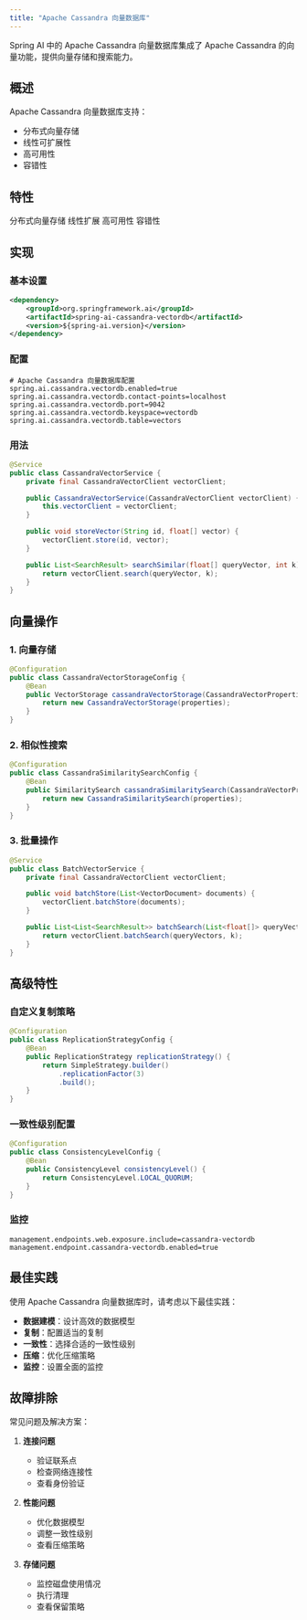 ```yaml
---
title: "Apache Cassandra 向量数据库"
---
```


Spring AI 中的 Apache Cassandra 向量数据库集成了 Apache Cassandra 的向量功能，提供向量存储和搜索能力。

## 概述

Apache Cassandra 向量数据库支持：
- 分布式向量存储
- 线性可扩展性
- 高可用性
- 容错性

## 特性

<CardGroup cols={2}>
  <Card title="分布式存储" icon="network-wired">
    分布式向量存储
  </Card>
  <Card title="可扩展性" icon="arrows-up-down-left-right">
    线性扩展
  </Card>
  <Card title="可用性" icon="server">
    高可用性
  </Card>
  <Card title="容错性" icon="shield">
    容错性
  </Card>
</CardGroup>

## 实现

### 基本设置

```xml
<dependency>
    <groupId>org.springframework.ai</groupId>
    <artifactId>spring-ai-cassandra-vectordb</artifactId>
    <version>${spring-ai.version}</version>
</dependency>
```

### 配置

```properties
# Apache Cassandra 向量数据库配置
spring.ai.cassandra.vectordb.enabled=true
spring.ai.cassandra.vectordb.contact-points=localhost
spring.ai.cassandra.vectordb.port=9042
spring.ai.cassandra.vectordb.keyspace=vectordb
spring.ai.cassandra.vectordb.table=vectors
```

### 用法

```java
@Service
public class CassandraVectorService {
    private final CassandraVectorClient vectorClient;

    public CassandraVectorService(CassandraVectorClient vectorClient) {
        this.vectorClient = vectorClient;
    }

    public void storeVector(String id, float[] vector) {
        vectorClient.store(id, vector);
    }

    public List<SearchResult> searchSimilar(float[] queryVector, int k) {
        return vectorClient.search(queryVector, k);
    }
}
```

## 向量操作

### 1. 向量存储

```java
@Configuration
public class CassandraVectorStorageConfig {
    @Bean
    public VectorStorage cassandraVectorStorage(CassandraVectorProperties properties) {
        return new CassandraVectorStorage(properties);
    }
}
```

### 2. 相似性搜索

```java
@Configuration
public class CassandraSimilaritySearchConfig {
    @Bean
    public SimilaritySearch cassandraSimilaritySearch(CassandraVectorProperties properties) {
        return new CassandraSimilaritySearch(properties);
    }
}
```

### 3. 批量操作

```java
@Service
public class BatchVectorService {
    private final CassandraVectorClient vectorClient;

    public void batchStore(List<VectorDocument> documents) {
        vectorClient.batchStore(documents);
    }

    public List<List<SearchResult>> batchSearch(List<float[]> queryVectors, int k) {
        return vectorClient.batchSearch(queryVectors, k);
    }
}
```

## 高级特性

### 自定义复制策略

```java
@Configuration
public class ReplicationStrategyConfig {
    @Bean
    public ReplicationStrategy replicationStrategy() {
        return SimpleStrategy.builder()
            .replicationFactor(3)
            .build();
    }
}
```

### 一致性级别配置

```java
@Configuration
public class ConsistencyLevelConfig {
    @Bean
    public ConsistencyLevel consistencyLevel() {
        return ConsistencyLevel.LOCAL_QUORUM;
    }
}
```

### 监控

```properties
management.endpoints.web.exposure.include=cassandra-vectordb
management.endpoint.cassandra-vectordb.enabled=true
```

## 最佳实践

<Note>
使用 Apache Cassandra 向量数据库时，请考虑以下最佳实践：
</Note>

- **数据建模**：设计高效的数据模型
- **复制**：配置适当的复制
- **一致性**：选择合适的一致性级别
- **压缩**：优化压缩策略
- **监控**：设置全面的监控

## 故障排除

常见问题及解决方案：

1. **连接问题**
   - 验证联系点
   - 检查网络连接性
   - 查看身份验证

2. **性能问题**
   - 优化数据模型
   - 调整一致性级别
   - 查看压缩策略

3. **存储问题**
   - 监控磁盘使用情况
   - 执行清理
   - 查看保留策略 